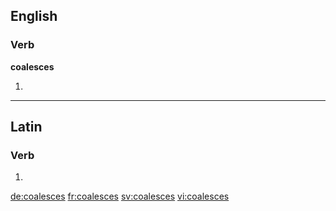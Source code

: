 ==English==

===Verb===
'''coalesces'''

# {{third-person singular of|coalesce}}

----

==Latin==

===Verb===
{{la-verb-form|coalescēs}}

# {{conjugation of|coalesco|coalescō|2|s|fut|act|ind|lang=la}}

[[de:coalesces]]
[[fr:coalesces]]
[[sv:coalesces]]
[[vi:coalesces]]